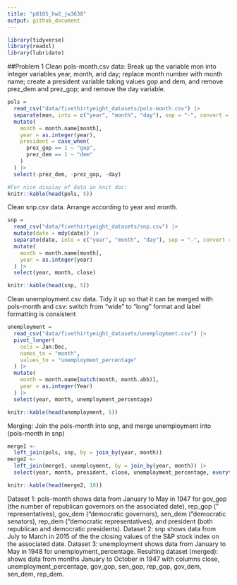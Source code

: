 ```yaml
---
title: "p8105_hw2_jw3638"
output: github_document
---
```


```r
library(tidyverse)
library(readxl)
library(lubridate)
```

##Problem 1
Clean pols-month.csv data: Break up the variable mon into integer variables year, month, and day; replace month number with month name; create a president variable taking values gop and dem, and remove prez_dem and prez_gop; and remove the day variable.
```r
pols =
  read_csv("data/fivethirtyeight_datasets/pols-month.csv") |>
  separate(mon, into = c("year", "month", "day"), sep = "-", convert = TRUE) |>
  mutate(
    month = month.name[month],
    year = as.integer(year),
    president = case_when(
      prez_gop == 1 ~ "gop",
      prez_dem == 1 ~ "dem"
    )
  ) |>
  select(-prez_dem, -prez_gop, -day)

#For nice display of data in knit doc:
knitr::kable(head(pols, 5))
```

Clean snp.csv data. Arrange according to year and month.
```r
snp = 
  read_csv("data/fivethirtyeight_datasets/snp.csv") |>
  mutate(date = mdy(date)) |>
  separate(date, into = c("year", "month", "day"), sep = "-", convert = TRUE) |>
  mutate(
    month = month.name[month],
    year = as.integer(year)
  ) |>
  select(year, month, close)

knitr::kable(head(snp, 5))
```

Clean unemployment.csv data. Tidy it up so that it can be merged with pols-month and csv: switch from “wide” to “long” format and label formatting is consistent
```r
unemployment = 
  read_csv("data/fivethirtyeight_datasets/unemployment.csv") |>
  pivot_longer(
    cols = Jan:Dec,
    names_to = "month",
    values_to = "unemployment_percentage"
  ) |>
  mutate(
    month = month.name[match(month, month.abb)],
    year = as.integer(Year)
  ) |>
  select(year, month, unemployment_percentage)

knitr::kable(head(unemployment, 5))
```

Merging: Join the pols-month into snp, and merge unemployment into (pols-month in snp)
```r
merge1 <- 
  left_join(pols, snp, by = join_by(year, month))
merge2 <- 
  left_join(merge1, unemployment, by = join_by(year, month)) |>
  select(year, month, president, close, unemployment_percentage, everything())

knitr::kable(head(merge2, 10))
```
Dataset 1: pols-month shows data from January to May in 1947 for gov_gop (the number of republican governors on the associated date), rep_gop (" representatives), gov_dem ("democratic governors), sen_dem ("democratic senators), rep_dem ("democratic representatives), and president (both republican and democratic presidents). 
Dataset 2: snp shows data from July to March in 2015 of the the closing values of the S&P stock index on the associated date. 
Dataset 3: unemployment shows data from January to May in 1948 for unemployment_percentage.
Resulting dataset (merged): shows data from months January to October in 1947 with columns close, unemployment_percentage, gov_gop, sen_gop, rep_gop, gov_dem, sen_dem, rep_dem.
